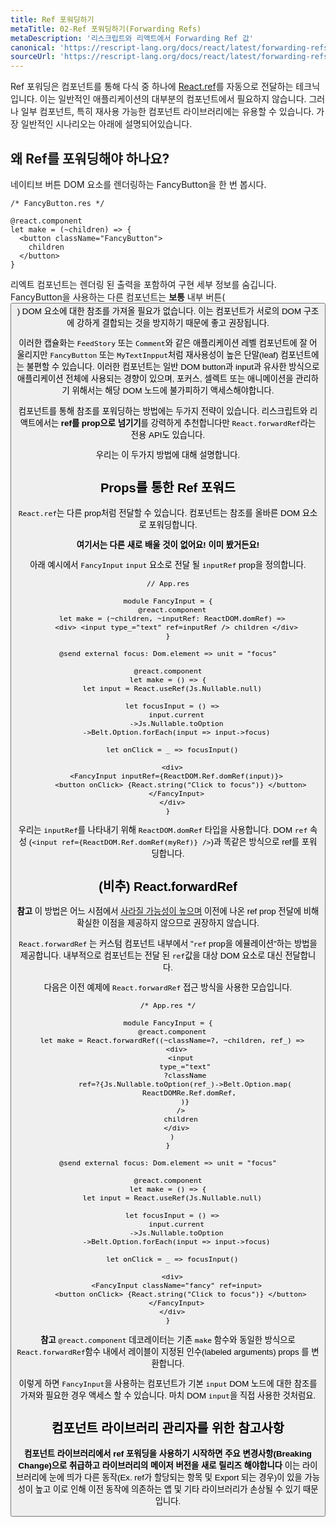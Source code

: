 ```yaml
---
title: Ref 포워딩하기
metaTitle: 02-Ref 포워딩하기(Forwarding Refs)
metaDescription: '리스크립트와 리액트에서 Forwarding Ref 값'
canonical: 'https://rescript-lang.org/docs/react/latest/forwarding-refs'
sourceUrl: 'https://rescript-lang.org/docs/react/latest/forwarding-refs'
---
```


Ref 포워딩은 컴포넌트를 통해 다식 중 하나에 [React.ref](./refs-and-the-dom)를 자동으로 전달하는 테크닉입니다. 이는 일반적인 애플리케이션의 대부분의 컴포넌트에서 필요하지 않습니다. 그러나 일부 컴포넌트, 특히 재사용 가능한 컴포넌트 라이브러리에는 유용할 수 있습니다. 가장 일반적인 시나리오는 아래에 설명되어있습니다.

## 왜 Ref를 포워딩해야 하나요?

네이티브 버튼 DOM 요소를 렌더링하는 FancyButton을 한 번 봅시다.

```reason
/* FancyButton.res */

@react.component
let make = (~children) => {
  <button className="FancyButton">
    children
  </button>
}
```

리엑트 컴포넌트는 렌더링 된 출력을 포함하여 구현 세부 정보를 숨깁니다. FancyButton을 사용하는 다른 컴포넌트는 **보통** 내부 버튼(<button/>) DOM 요소에 대한 참조를 가져올 필요가 없습니다. 이는 컴포넌트가 서로의 DOM 구조에 강하게 결합되는 것을 방지하기 때문에 좋고 권장됩니다.

이러한 캡슐화는 `FeedStory` 또는 `Comment`와 같은 애플리케이션 레벨 컴포넌트에 잘 어울리지만 `FancyButton` 또는 `MyTextInpput`처럼 재사용성이 높은 단말(leaf) 컴포넌트에는 불편할 수 있습니다. 이러한 컴포넌트는 일반 DOM button과 input과 유사한 방식으로 애플리케이션 전체에 사용되는 경향이 있으며, 포커스, 셀렉트 또는 애니메이션을 관리하기 위해서는 해당 DOM 노드에 불가피하기 액세스해야합니다.

컴포넌트를 통해 참조를 포워딩하는 방법에는 두가지 전략이 있습니다. 리스크립트와 리액트에서는 **ref를 prop으로 넘기기**를 강력하게 추천합니다만 `React.forwardRef`라는 전용 API도 있습니다.

우리는 이 두가지 방법에 대해 설명합니다.

## Props를 통한 Ref 포워드

`React.ref`는 다른 prop처럼 전달할 수 있습니다. 컴포넌트는 참조를 올바른 DOM 요소로 포워딩합니다.

**여기서는 다른 새로 배울 것이 없어요! 이미 봤거든요!**

아래 예시에서 `FancyInput` `input` 요소로 전달 될 `inputRef` prop을 정의합니다.

```reason
// App.res

module FancyInput = {
  @react.component
  let make = (~children, ~inputRef: ReactDOM.domRef) =>
    <div> <input type_="text" ref=inputRef /> children </div>
}

@send external focus: Dom.element => unit = "focus"

@react.component
let make = () => {
  let input = React.useRef(Js.Nullable.null)

  let focusInput = () =>
    input.current
    ->Js.Nullable.toOption
    ->Belt.Option.forEach(input => input->focus)

  let onClick = _ => focusInput()

  <div>
    <FancyInput inputRef={ReactDOM.Ref.domRef(input)}>
      <button onClick> {React.string("Click to focus")} </button>
    </FancyInput>
  </div>
}
```

우리는 `inputRef`를 나타내기 위해 `ReactDOM.domRef` 타입을 사용합니다. DOM `ref` 속성 (`<input ref={ReactDOM.Ref.domRef(myRef)} />`)과 똑같은 방식으로 ref를 포워딩합니다.

## (비추) React.forwardRef

**참고** 이 방법은 어느 시점에서 [사라질 가능성이 높으며](https://twitter.com/dan_abramov/status/1173372190395445251) 이전에 나온 ref prop 전달에 비해 확실한 이점을 제공하지 않으므로 권장하지 않습니다.

`React.forwardRef` 는 커스텀 컴포넌트 내부에서 "`ref` prop을 에뮬레이션"하는 방법을 제공합니다. 내부적으로 컴포넌트는 전달 된 `ref`값을 대상 DOM 요소로 대신 전달합니다.

다음은 이전 예제에 `React.forwardRef` 접근 방식을 사용한 모습입니다.

```reason
/* App.res */

module FancyInput = {
  @react.component
  let make = React.forwardRef((~className=?, ~children, ref_) =>
    <div>
      <input
        type_="text"
        ?className
        ref=?{Js.Nullable.toOption(ref_)->Belt.Option.map(
          ReactDOMRe.Ref.domRef,
        )}
      />
      children
    </div>
  )
}

@send external focus: Dom.element => unit = "focus"

@react.component
let make = () => {
  let input = React.useRef(Js.Nullable.null)

  let focusInput = () =>
    input.current
    ->Js.Nullable.toOption
    ->Belt.Option.forEach(input => input->focus)

  let onClick = _ => focusInput()

  <div>
    <FancyInput className="fancy" ref=input>
      <button onClick> {React.string("Click to focus")} </button>
    </FancyInput>
  </div>
}
```

**참고** `@react.component` 데코레이터는 기존 `make` 함수와 동일한 방식으로 `React.forwardRef`함수 내에서 레이블이 지정된 인수(labeled arguments) props 를 변환합니다.

이렇게 하면 `FancyInput`을 사용하는 컴포넌트가 기본 `input` DOM 노드에 대한 참조를 가져와 필요한 경우 액세스 할 수 있습니다. 마치 DOM `input`을 직접 사용한 것처럼요.

## 컴포넌트 라이브러리 관리자를 위한 참고사항

**컴포넌트 라이브러리에서 ref 포워딩을 사용하기 시작하면 주요 변경사항(Breaking Change)으로 취급하고 라이브러리의 메이저 버전을 새로 릴리즈 해야합니다** 이는 라이브러리에 눈에 띄가 다른 동작(Ex. ref가 할당되는 항목 및 Export 되는 경우)이 있을 가능성이 높고 이로 인해 이전 동작에 의존하는 앱 및 기타 라이브러리가 손상될 수 있기 때문입니다.
